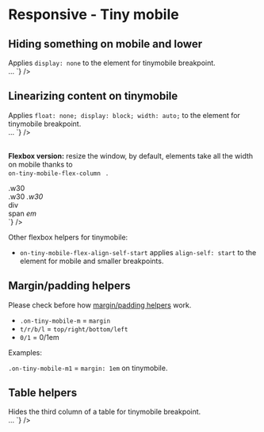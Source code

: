 

<Meta title={getTitle(__filename)} />

# Responsive - Tiny mobile

## Hiding something on mobile and lower

<div class="flex flex-justify-space-between mb2 on-mobile-flex-column">
    <div class="w49 flex-align-self-center">
        Applies <code>display: none</code> to the element for tinymobile breakpoint.
    </div>
    <div class="w49">
        <Source
            language="html"
            light
            format
            code={`
<span className="no-tiny-mobile">…</span>
`}
        />
    </div>
</div>

## Linearizing content on tinymobile

<div class="flex flex-justify-space-between mb2 on-mobile-flex-column">
    <div class="w49 flex-align-self-center">
        Applies <code>float: none; display: block; width: auto;</code> to the element for tinymobile breakpoint.
    </div>
    <div class="w49">
        <Source
            language="html"
            light
            format
            code={`
<span className="auto-tiny-mobile">…</span>
`}
        />
    </div>
</div>

<br />

<strong>Flexbox version:</strong> resize the window, by default, elements take all the width on mobile thanks to <code>
    on-tiny-mobile-flex-column
</code>
.

<div class="flex flex-justify-space-between mb2 on-tiny-mobile-flex-column">
  <div class="w49 flex-align-self-center">
    <div class="flex flex-justify-space-between on-tiny-mobile-flex-column border color-global-light">
      <div class="bg-primary p1 w30">.w30</div>
      <span class="bg-primary p1 w30">.w30</span>
      <em class="bg-primary p1 w30">.w30</em>
    </div>
  </div>
  <div class="w49 flex-align-self-center">
<Source
  language='html'
  light
  format
  code={`
<div className="flex flex-justify-space-between on-tiny-mobile-flex-column">
  <div className="w30">div</div>
  <span className="w30">span</span>
  <em className="w30">em</em>
</div>
`}
/>

  </div>
</div>

Other flexbox helpers for tinymobile:

-   <code>on-tiny-mobile-flex-align-self-start</code> applies <code>align-self: start</code> to the element for mobile and
    smaller breakpoints.

## Margin/padding helpers

Please check before how <a href="?path=/docs/front-end-helpers-margin-padding--page">margin/padding helpers</a> work.

-   <code>.on-tiny-mobile-m</code> = <code>margin</code>
-   <code>t/r/b/l</code> = <code>top/right/bottom/left</code>
-   <code>0/1</code> = 0/1em

Examples:

<div class="flex flex-justify-space-between mb2 on-mobile-flex-column">
    <div class="w49 on-mobile-mb1 border">
        <div class="on-tiny-mobile-pl1 on-tiny-mobile-pr1 on-tiny-mobile-m1 bg-primary">
            <code>.on-tiny-mobile-m1</code> = <code>margin: 1em</code> <span class="color-white">on tinymobile</span>.
        </div>
    </div>
</div>

## Table helpers

<div class="flex flex-justify-space-between mb2 on-mobile-flex-column">
  <div class="w49 flex-align-self-center">
	Hides the third column of a table for tinymobile breakpoint.
  </div>
  <div class="w49">
<Source
  language='html'
  light
  format
  code={`
<table className="on-tiny-mobile-hide-td3">…
`}
/>

  </div>
</div>
